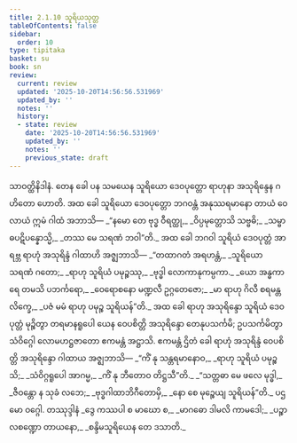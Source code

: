 ```yaml
---
title: 2.1.10 သူရိယသုတ္တ
tableOfContents: false
sidebar:
  order: 10
type: tipitaka
basket: su
book: sn
review:
  current: review
  updated: '2025-10-20T14:56:56.531969'
  updated_by: ''
  notes: ''
  history:
  - state: review
    date: '2025-10-20T14:56:56.531969'
    updated_by: ''
    notes: ''
    previous_state: draft
---
```



<DynamicBreadcrumb />


<ReviewStatus review={frontmatter.review} showDetails={true} />

<HypothesisAnnotation frontmatter={frontmatter} />

<Division number="91" book="sn" e="ch" v="18" p="295">

<Paragraph number="419" book="sn">
သာဝတ္ထိနိဒါနံ. တေန ခေါ ပန သမယေန သူရိယော ဒေဝပုတ္တော ရာဟုနာ အသုရိန္ဒေန ဂဟိတော ဟောတိ. အထ ခေါ သူရိယော ဒေဝပုတ္တော ဘဂဝန္တံ အနုဿရမာနော တာယံ ဝေလာယံ ဣမံ ဂါထံ အဘာသိ—
</Paragraph>

<Paragraph number="420" type="verses" book="sn">
_“နမော တေ ဗုဒ္ဓ ဝီရတ္ထု,_  
_ဝိပ္ပမုတ္တောသိ သဗ္ဗဓိ;_  
_သမ္ဗာဓပဋိပန္နောသ္မိ,_  
_တဿ မေ သရဏံ ဘဝါ”တိ._  

</Paragraph>

<Paragraph number="421" book="sn">
အထ ခေါ ဘဂဝါ သူရိယံ ဒေဝပုတ္တံ အာရဗ္ဘ ရာဟုံ အသုရိန္ဒံ ဂါထာဟိ အဇ္ဈဘာသိ—
</Paragraph>

<Paragraph number="422" type="verses" book="sn">
_“တထာဂတံ အရဟန္တံ,_  
_သူရိယော သရဏံ ဂတော;_  
_ရာဟု သူရိယံ ပမုဉ္စဿု,_  
_ဗုဒ္ဓါ လောကာနုကမ္ပကာ._  

</Paragraph>

<Paragraph number="423" type="verses" book="sn">
_ယော အန္ဓကာရေ တမသိ ပဘင်္ကရော,_  
_ဝေရောစနော မဏ္ဍလီ ဥဂ္ဂတေဇော;_  
_မာ ရာဟု ဂိလီ စရမန္တလိက္ခေ,_  
_ပဇံ မမံ ရာဟု ပမုဉ္စ သူရိယန်”တိ._  

</Paragraph>

<Paragraph number="424" book="sn">
အထ ခေါ ရာဟု အသုရိန္ဒော သူရိယံ ဒေဝပုတ္တံ မုဉ္စိတွာ တရမာနရူပေါ ယေန ဝေပစိတ္တိ အသုရိန္ဒော တေနုပသင်္ကမိ; ဥပသင်္ကမိတွာ သံဝိဂ္ဂေါ လောမဟဋ္ဌဇာတော ဧကမန္တံ အဋ္ဌာသိ. ဧကမန္တံ ဌိတံ ခေါ ရာဟုံ အသုရိန္ဒံ ဝေပစိတ္တိ အသုရိန္ဒော ဂါထာယ အဇ္ဈဘာသိ—
</Paragraph>

<Paragraph number="425" type="verses" book="sn">
_“ကိံ နု သန္တရမာနောဝ,_  
_ရာဟု သူရိယံ ပမုဉ္စသိ;_  
_သံဝိဂ္ဂရူပေါ အာဂမ္မ,_  
_ကိံ နု ဘီတောဝ တိဋ္ဌသီ”တိ._  

</Paragraph>

<Paragraph number="426" type="verses" book="sn">
_“သတ္တဓာ မေ ဖလေ မုဒ္ဓါ,_  
_ဇီဝန္တော န သုခံ လဘေ;_  
_ဗုဒ္ဓဂါထာဘိဂီတောမှိ,_  
_နော စေ မုဉ္စေယျ သူရိယန်”တိ._  


</Paragraph>
</Division>

<Paragraph number="427" type="center" book="sn">
ပဌမော ဝဂ္ဂေါ.



</Paragraph>

<Paragraph number="428" type="center" book="sn">
တဿုဒ္ဒါနံ


</Paragraph>

<Paragraph number="429" type="verses" book="sn">
_ဒွေ ကဿပါ စ မာဃော စ,_  
_မာဂဓော ဒါမလိ ကာမဒေါ;_  
_ပဉ္စာလစဏ္ဍော တာယနော,_  
_စန္ဒိမသူရိယေန တေ ဒသာတိ._
</Paragraph>